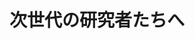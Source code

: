 ﻿---
title: "次世代の研究者たちへ"
category: "生命理工学院"
vol: 44
interviewee: "石川 智久 "
url: ""
tags: []
pdf: "44-1.pdf"
career: ""
preface: "近年の科学技術の発展により、従来までのように専門分野に特化しただけの人材では物足りなくなってきています。今の時代に求められている研究者の姿を明らかにします。"
---
